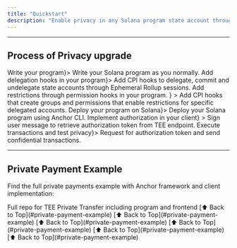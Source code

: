 ```yaml
---
title: "Quickstart"
description: "Enable privacy in any Solana program state account through MagicBlock's ER and Trusted Execution Environment."
---
```




---

## Process of Privacy upgrade

<Steps>
  <Step title={<a href="#1-write-program">Write your program</a>}>
    Write your Solana program as you normally.
  </Step>
  <Step title={<a href="#2-delegate">Add delegation hooks in your program</a>}>
    Add CPI hooks to delegate, commit and undelegate state accounts through
    Ephemeral Rollup sessions.
  </Step>
  <Step
    title={
      <a href="#3-restrict">
        Add restrictions through permission hooks in your program.
      </a>
    }
  >
    Add CPI hooks that create groups and permissions that enable restrictions
    for specific delegated accounts.
  </Step>
  <Step title={<a href="#4-deploy">Deploy your program on Solana</a>}>
    Deploy your Solana program using Anchor CLI.
  </Step>
  <Step
    title={<a href="#5-authorize">Implement authorization in your client</a>}
  >
    Sign user message to retrieve authorization token from TEE endpoint.
  </Step>
  <Step title={<a href="#6-test">Execute transactions and test privacy</a>}>
    Request for authorization token and send confidential transactions.
  </Step>
</Steps>

---

## Private Payment Example

Find the full private payments example with Anchor framework and client implementation:

<CardGroup cols={1}>
  <Card
    title="Private Transfer dApp"
    icon="shield-check"
    href="https://github.com/magicblock-labs/private-payments-demo"
    iconType="duotone"
  >
    Full repo for TEE Private Transfer including program and frontend
  </Card>
</CardGroup>

<Tabs>
    <Tab title="1. Write program">
        <WriteProgramCode />
        [⬆️ Back to Top](#private-payment-example)
    </Tab>
    <Tab title="2. Delegate">
        <DelegateCode />
        [⬆️ Back to Top](#private-payment-example)
    </Tab>
    <Tab title="3. Restrict">
        <RestrictCode />
        [⬆️ Back to Top](#private-payment-example)
    </Tab>
    <Tab title="4. Deploy">
        <DeployCode />
        [⬆️ Back to Top](#private-payment-example)
    </Tab>
    <Tab title="5. Authorize">
        <AuthorizeCode />
        [⬆️ Back to Top](#private-payment-example)
    </Tab>
    <Tab title="6. Test">
        <Construction />
        [⬆️ Back to Top](#private-payment-example)
    </Tab>

</Tabs>
